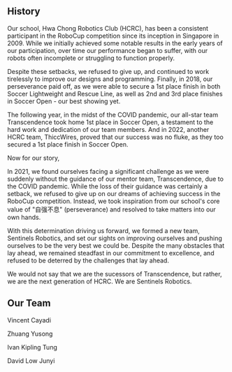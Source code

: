 
## History

Our school, Hwa Chong Robotics Club (HCRC), has been a consistent participant in the RoboCup competition since its inception in Singapore in 2009. While we initially achieved some notable results in the early years of our participation, over time our performance began to suffer, with our robots often incomplete or struggling to function properly.

Despite these setbacks, we refused to give up, and continued to work tirelessly to improve our designs and programming. Finally, in 2018, our perseverance paid off, as we were able to secure a 1st place finish in both Soccer Lightweight and Rescue Line, as well as 2nd and 3rd place finishes in Soccer Open - our best showing yet.

The following year, in the midst of the COVID pandemic, our all-star team Transcendence took home 1st place in Soccer Open, a testament to the hard work and dedication of our team members. And in 2022, another HCRC team, ThiccWires, proved that our success was no fluke, as they too secured a 1st place finish in Soccer Open.

Now for our story,

In 2021, we found ourselves facing a significant challenge as we were suddenly without the guidance of our mentor team, Transcendence, due to the COVID pandemic. While the loss of their guidance was certainly a setback, we refused to give up on our dreams of achieving success in the RoboCup competition. Instead, we took inspiration from our school's core value of "自强不息" (perseverance) and resolved to take matters into our own hands.

With this determination driving us forward, we formed a new team, Sentinels Robotics, and set our sights on improving ourselves and pushing ourselves to be the very best we could be. Despite the many obstacles that lay ahead, we remained steadfast in our commitment to excellence, and refused to be deterred by the challenges that lay ahead.

We would not say that we are the sucessors of Transcendence, but rather, we are the next generation of HCRC. We are Sentinels Robotics.

## Our Team

Vincent Cayadi

Zhuang Yusong

Ivan Kipling Tung

David Low Junyi
